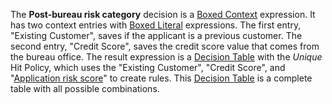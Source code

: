 
<Meta
  title="Use cases/Loan Originations/Routing Decision Service/Post Bureau Risk Category"
  of={PostBureauRiskCategory}
/>

The **Post-bureau risk category** decision is a
[Boxed Context](/docs/boxed-expressions-context--overview) expression.
It has two context entries with [Boxed Literal](/docs/boxed-expressions-literal--overview)
expressions. The first entry, "Existing Customer", saves if the applicant is a previous customer.
The second entry, "Credit Score", saves the credit score value that comes from the bureau office.
The result expression is a
[Decision Table](/docs/boxed-expressions-decision-table--overview) with
the _Unique_ Hit Policy, which uses the "Existing Customer", "Credit Score", and
"[Application risk score](/docs/use-cases-loan-originations-application-risk-score--overview)"
to create rules. This [Decision Table](/docs/boxed-expressions-decision-table--overview)
is a complete table with all possible combinations.

<Story of={PostBureauRiskCategory.Expression} />
